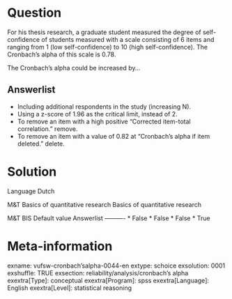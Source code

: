 Question
========
For his thesis research, a graduate student measured the degree of self-confidence of students measured with a scale consisting of 6 items and ranging from 1 (low self-confidence) to 10 (high self-confidence). The Cronbach's alpha of this scale is 0.78.  
  
The Cronbach's alpha could be increased by...

Answerlist
----------
* Including additional respondents in the study (increasing N).
* Using a z-score of 1.96 as the critical limit, instead of 2.
* To remove an item with a high positive "Corrected item-total correlation." remove.
* To remove an item with a value of 0.82 at "Cronbach's alpha if item deleted." delete.

Solution
========

Language Dutch

M&T Basics of quantitative research Basics of quantitative research

M&T BIS Default value
Answerlist
----------
* False
* False
* False
* True

Meta-information
================
exname: vufsw-cronbach'salpha-0044-en
extype: schoice
exsolution: 0001
exshuffle: TRUE
exsection: reliability/analysis/cronbach's alpha
exextra[Type]: conceptual
exextra[Program]: spss
exextra[Language]: English
exextra[Level]: statistical reasoning

